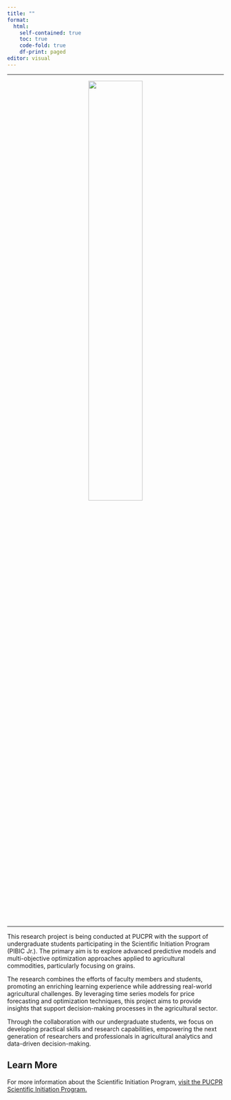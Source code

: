 ```yaml
---
title: ""
format:
  html:
    self-contained: true
    toc: true
    code-fold: true
    df-print: paged
editor: visual
---
```


------------------------------------------------------------------------

<center> ![](https://static.pucpr.br/pucpr/2022/02/banner_ic.png){width="50%"} </center>

------------------------------------------------------------------------

This research project is being conducted at PUCPR with the support of undergraduate students participating in the Scientific Initiation Program (PIBIC Jr.). The primary aim is to explore advanced predictive models and multi-objective optimization approaches applied to agricultural commodities, particularly focusing on grains.

The research combines the efforts of faculty members and students, promoting an enriching learning experience while addressing real-world agricultural challenges. By leveraging time series models for price forecasting and optimization techniques, this project aims to provide insights that support decision-making processes in the agricultural sector.

Through the collaboration with our undergraduate students, we focus on developing practical skills and research capabilities, empowering the next generation of researchers and professionals in agricultural analytics and data-driven decision-making.

## Learn More

For more information about the Scientific Initiation Program, [visit the PUCPR Scientific Initiation Program.](https://www.pucpr.br/iniciacaocientificaetecnologica/)
